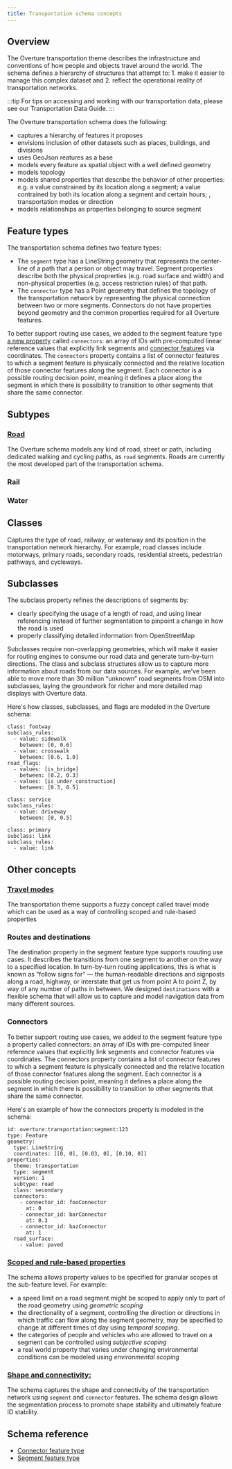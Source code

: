 ```yaml
---
title: Transportation schema concepts
---
```


## Overview
The Overture transportation theme describes the infrastructure and conventions of how people and objects travel around the world. The schema defines a hierarchy of structures that attempt to: 1. make it easier to manage this complex dataset and 2. reflect the operational reality of transportation networks. 

:::tip
For tips on accessing and working with our transportation data, please see our Transportation Data Guide. 
:::

The Overture transportation schema does the following:
- captures a hierarchy of features it proposes
- envisions inclusion of other datasets such as places, buildings, and divisions
- uses GeoJson reatures as a base
- models every feature as spatial object with a well defined geometry
- models topology
- models shared properties that describe the behavior of other properties: e.g. a value constrained by its location along a segment; a value contrained by both its location along a segment and certain hours; , transportation modes or direction 
- models relationships as properties belonging to source segment

## Feature types

The transportation schema defines two feature types: 

- The `segment` type has a LineString geometry that represents the center-line of a path that a person or object may travel. Segment properties describe both the physical proprerties (e.g. road surface and width) and non-physical properties (e.g. access restriction rules) of that path. 
- The `connector` type has a Point geometry that defines the topology of the transportation network by representing the physical connection between two or more segments. Connectors do not have properties beyond geometry and the common properties required for all Overture features.


To better support routing use cases, we added to the segment feature type [a new property](https://github.com/OvertureMaps/schema/pull/257) called
`connectors`: an array of IDs with pre-computed linear reference values that explicitly link segments and
[connector features](https://docs.overturemaps.org/schema/reference/transportation/connector/) via coordinates. The `connectors` property contains a list of connector features to which a segment feature is physically connected and the relative location of those connector features along the segment. Each connector is a possible routing decision point, meaning it defines a place along the segment in which there is possibility to transition to other segments that share the same connector.


## Subtypes

### [Road](/schema/concepts/by-theme/transportation/roads)
The Overture schema models any kind of road, street or path, including dedicated walking and cycling paths, as `road` segments. Roads are currently the most developed part of the transportation schema.

### Rail

### Water

## Classes

Captures the type of road, railway, or waterway and its position in the transportation network hierarchy. For example, road classes include motorways, primary roads, secondary roads, residential streets, pedestrian pathways, and cycleways. 


## Subclasses

The subclass property refines the descriptions of segments by:

- clearly specifying the usage of a length of road, and using linear referencing instead of further segmentation to pinpoint a change in how the road is used
- properly classifying detailed information from OpenStreetMap

Subclasses require non-overlapping geometries, which will make it easier for routing engines to consume our road data and generate turn-by-turn directions. The class and subclass structures allow us to capture more information about roads from our data sources. For example, we’ve been able to move more than 30 million “unknown” road segments from OSM into subclasses, laying the groundwork for richer and more detailed map displays with Overture data.


Here's how classes, subclasses, and flags are modeled in the Overture schema:

```
class: footway
subclass_rules:
  - value: sidewalk
    between: [0, 0.6]
  - value: crosswalk
    between: [0.6, 1.0]
road_flags:
  - values: [is_bridge]
    between: [0.2, 0.3]
  - values: [is_under_construction]
    between: [0.3, 0.5]

class: service
subclass_rules:
  - value: driveway
    between: [0, 0.5]

class: primary
subclass: link
subclass_rules:
  - value: link
```

## Other concepts

### [Travel modes](/schema/concepts/by-theme/transportation/travel-modes)
The transportation theme supports a fuzzy concept called
travel mode which can be used as a way of controlling scoped
and rule-based properties

### Routes and destinations
The destination property in the segment feature type supports rouuting use cases. It describes the transitions from one segment to another on the way to a specified location. In turn-by-turn routing applications, this is what is known as “follow signs for” &mdash; the human-readable directions and signposts along a road, highway, or interstate that get us from point A to point Z, by way of any number of paths in between. We designed `destinations` with a flexible schema that will allow us to capture and model navigation data from many different sources.

### Connectors
To better support routing use cases, we added to the segment feature type a property called connectors: an array of IDs with pre-computed linear reference values that explicitly link segments and connector features via coordinates. The connectors property contains a list of connector features to which a segment feature is physically connected and the relative location of those connector features along the segment. Each connector is a possible routing decision point, meaning it defines a place along the segment in which there is possibility to transition to other segments that share the same connector.


Here's an example of how the connectors property is modeled in the schema:

```
id: overture:transportation:segment:123
type: Feature
geometry:
  type: LineString
  coordinates: [[0, 0], [0.03, 0], [0.10, 0]]
properties:
  theme: transportation
  type: segment
  version: 1
  subtype: road
  class: secondary
  connectors:
    - connector_id: fooConnector
      at: 0
    - connector_id: barConnector
      at: 0.3
    - connector_id: bazConnector
      at: 1
  road_surface:
    - value: paved
```

<!---
Some of this might be bumped up to cross-theme concepts -->
### [Scoped and rule-based properties](/schema/concepts/scoping-rules)
The schema allows property values to be specified for granular scopes at the sub-feature level. For example:
  - a speed limit on a road segment might be scoped to apply only to part of the road geometry using _geometric scoping_
  - the directionality of a segment, controlling the direction or directions in which traffic can flow along the segment geometry, may be specified to change at different times of day using _temporal scoping_.
  - the categories of people and vehicles who are allowed to travel on a segment can be controlled using _subjective scoping_
  - a real world property that varies under changing environmental conditions can be modeled using _environmental scoping_

### [Shape and connectivity:](/schema/concepts/by-theme/transportation/shape-connectivity)
The schema captures the shape and connectivity of the transportation network using `segment` and `connector` features. The schema design allows the segmentation process to promote shape stability and ultimately feature ID stability.

<!-- ### [Linear referencing](/schema/concepts/by-theme/transportation/linear-referencing) -->




## Schema reference
- [Connector feature type](/schema/reference/transportation/connector)
- [Segment feature type](/schema/reference/transportation/segment)
